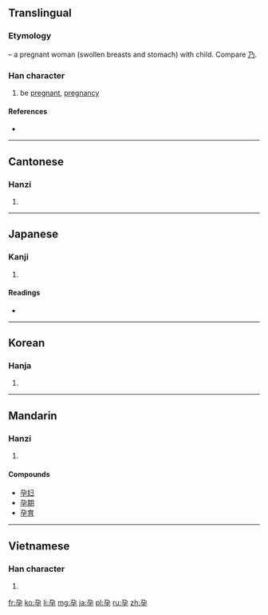 ==Translingual==

===Etymology===
{{Han compound|乃|子|t1=pregnant woman|t2=child|ls=ic}} – a pregnant woman (swollen breasts and stomach) with child. Compare [[乃]].

===Han character===
{{Han char|rn=39|rad=子|as=02|sn=5|four=1740<sub>7</sub>|canj=弓尸弓木 (NSND)}}

# be [[pregnant]], [[pregnancy]]

====References====
* {{Han ref|kx=0277.140|dkj=06938|dj=0545.040|hdz=21009.050|uh=5B55|ud=23381|bh=A5A5|bd=42405}}

----

==Cantonese==

===Hanzi===
{{yue-hanzi|jyut=|y=yan6}}

# {{defn|lang=yue|sort=子02}}

----

==Japanese==

===Kanji===
{{ja-kanji|grade=|rs=子02}}

# {{defn|lang=ja|sort=子02}}

====Readings====
* {{ja-readings|on=[[よう]] (yō)|kun=[[はらむ]] (haramu)}}

----

==Korean==

===Hanja===
{{ko-hanja|hangeul=잉|rv=ing|mr=ing}}

# {{defn|lang=ko|sort=子02}}

----

==Mandarin==

===Hanzi===
{{cmn-hanzi|pin=[[yùn]] ([[yun4]])|wg=yün<sup>4</sup>}}

# {{defn|lang=cmn|sort=子02}}

====Compounds====
* [[孕妇]]
* [[孕期]]
* [[孕育]]

----

==Vietnamese==

===Han character===
{{vi-hantu|[[dựng]], [[dằng]], [[dửng]], [[rặng]]|rs=子02}}

# {{defn|lang=vi|sort=子02}}

[[fr:孕]]
[[ko:孕]]
[[li:孕]]
[[mg:孕]]
[[ja:孕]]
[[pl:孕]]
[[ru:孕]]
[[zh:孕]]